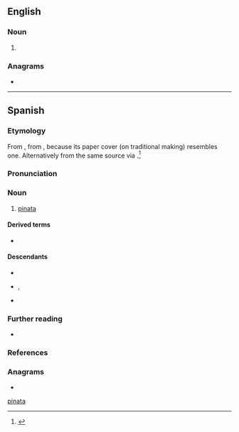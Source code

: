 {{also|pinata}}
==English==

===Noun===
{{en-noun}}

# {{alternative spelling of|en|pinata}}

===Anagrams===
* {{anagrams|en|a=aainpt|Aptian|patina|tai-pan|taipan}}

[[Category:English terms spelled with Ñ|pinata]]

----

==Spanish==
{{wikipedia|lang=es}}

===Etymology===
From {{m|es|piña}}, from {{der|es|la|pinea||pinecone}}, because its paper cover (on traditional making) resembles one. Alternatively from the same source via {{bor|es|it|pignatta}}.<ref>{{R:DRAE}}</ref>

===Pronunciation===
{{es-IPA}}

===Noun===
{{es-noun|f}}

# [[pinata]] {{gloss|doll filled with candy}}

====Derived terms====
* {{l|es|piñatería}}

====Descendants====
* {{desc|bor=1|ca|pinyata}}
* {{desc|bor=1|en|pinata}}, {{l|en|piñata}}      
* {{desc|pt|pinhata|bor=1}}

===Further reading===
* {{R:DRAE 2001}}

===References===
<references/>

===Anagrams===
* {{l|es|pitaña}}